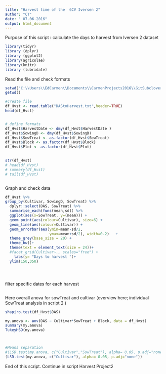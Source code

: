 ```yaml
---
title: "Harvest time of the  6CV Iversen 2"
author: "CT"
date: " 07.06.2016"
output: html_document
---
```

Purpose of this script : 
calculate the days to harvest from Iversen 2 dataset 

```r
library(tidyr)
library (dplyr)
library (ggplot2)
library(agricolae)
library(knitr)
library (lubridate)

```

Read the file and check formats 

```r
setwd("C:\\Users\\EdCarmen\\Documents\\CarmenProjects2016\\GitSubclover\\HarvestDASIv2")
getwd()

#create file
df_Hvst <- read.table("DAStoHarvest.txt",header=TRUE)
head(df_Hvst)


# define formats 
df_Hvst$HarvestDate <- dmy(df_Hvst$HarvestDate )
df_Hvst$SowingD <- dmy(df_Hvst$SowingD)
df_Hvst$SowTreat <- as.factor(df_Hvst$SowTreat)
df_Hvst$Block <- as.factor(df_Hvst$Block)
df_Hvst$Plot <- as.factor(df_Hvst$Plot)
    

str(df_Hvst)
# head(df_Hvst)
# summary(df_Hvst)
# tail(df_Hvst)



```


Graph and check data 


```r

df_Hvst %>%
group_by(Cultivar, SowingD, SowTreat) %>%
  dplyr::select(DAS, SowTreat) %>%
  summarise_each(funs(mean,sd)) %>%
  ggplot(aes(x=SowTreat, y=(mean))) +
  geom_point(aes(colour=Cultivar), size=6) +
  geom_line(aes(colour=Cultivar)) +
  geom_errorbar(aes(ymin=mean-sd/2,
                    ymax=mean+sd/2), width=0.2)   +
  theme_grey(base_size = 20) +
  theme_bw()+
  theme(text = element_text(size = 24))+
  #facet_grid(Cultivar~., scales="free") +
    labs(y= "Days to harvest ")+
  ylim(150,350)





```

filter specific dates for each harvest 

```r



```



Here overall anova for sowTreat and cultivar (overview here; individual SowTreat analysis in script 2 )
```r

shapiro.test(df_Hvst$DAS)

my.anova <- aov(DAS ~ Cultivar*SowTreat + Block, data = df_Hvst)
summary(my.anova)
TukeyHSD(my.anova)




```

```r
#Means separation 
#(LSD.test(my.anova, c("Cultivar","SowTreat"), alpha= 0.05, p.adj="none")) 
(LSD.test(my.anova, c("Cultivar"), alpha= 0.05, p.adj="none")) 

```

End of this script. Continue in script Harvest Project2 





